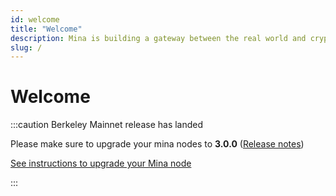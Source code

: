 ```yaml
---
id: welcome
title: "Welcome"
description: Mina is building a gateway between the real world and crypto — and the infrastructure for the secure, democratic future we all deserve.
slug: /
---
```



# Welcome

:::caution Berkeley Mainnet release has landed

Please make sure to upgrade your mina nodes to **3.0.0** ([Release notes](https://github.com/MinaProtocol/mina/releases/tag/3.0.0))

[See instructions to upgrade your Mina node](/node-operators/requirements)

:::

<HomepageFeatures />
